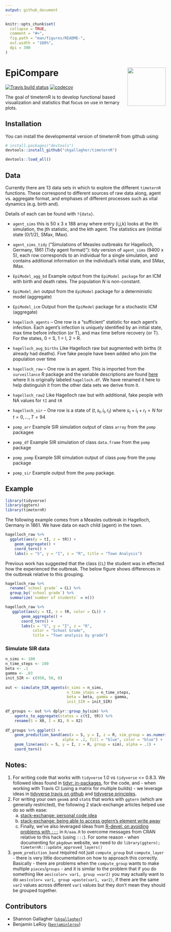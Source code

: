 ```yaml
---
output: github_document
---
```


<!-- README.md is generated from README.Rmd. Please edit that file -->

```r
knitr::opts_chunk$set(
  collapse = TRUE,
  comment = "#>",
  fig.path = "man/figures/README-",
  out.width = "100%",
  dpi = 300
)
```

# EpiCompare <img src="man/figures/logo.png" align="right" alt="" width="120" />

<!-- badges: start -->
[![Travis build status](https://travis-ci.org/skgallagher/EpiCompare.svg?branch=master)](https://travis-ci.org/skgallagher/EpiCompare)
[![codecov](https://codecov.io/gh/skgallagher/EpiCompare/branch/master/graph/badge.svg)](https://codecov.io/gh/skgallagher/EpiCompare)
<!-- badges: end -->

The goal of timeternR is to develop functional based visualization and statistics that focus on use in ternary plots.

## Installation

You can install the developmental version of timeternR from github using:

``` r
# install.packages("devtools")
devtools::install_github("skgallagher/timeternR")
```

```r
devtools::load_all()
```
## Data

   Currently there are 13 data sets in which to explore the different `timeternR` functions.  These correspond to different sources of raw data along, agent vs. aggregate format, and emphases of different processes such as vital dynamics (e.g. birth and).
   
   Details of each can be found with `?{data}`.
   
  - `agent_sims` this is 50 x 3 x 188 array where entry (i,j,k) looks at the ith simulation, the jth statistic, and the kth agent.  The statistics are (inititial state (0/1/2), SMax, IMax). 
  
  - `agent_sims_tidy` ("Simulations of Measles outbreaks for Hagelloch, Germany, 1861 (Tidy agent format)"): tidy version of `agent_sims` (9400 x 5), each row corresponds to an individual for a single simulation, and contains additional information on the individual's initial state, and SMax, IMax.
  
  
  - `EpiModel_agg_bd` Example output from the `EpiModel package` for an ICM with birth and death rates.  The population $N$ is non-constant.
  
  - `EpiModel_det` output from the `EpiModel` package for a deterministic model (aggregate)
  
  - `EpiModel_icm` Output from the `EpiModel` package for a stochastic ICM (aggregate)
     

  - `hagelloch_agents` -- One row is a "sufficient" statistic for each agent's infection.  Each agent's infection is uniquely identified by an initial state, max time before infection (or T), and max time before recovery (or T).  For the states, 0 = S, 1 = I, 2 = R.
   
  - `hagelloch_aug_births` Like Hagelloch raw but augmented with births (it already had deaths).  Five fake people have been added who join the population over time
   
      

  - `hagelloch_raw` -- One row is an agent.  This is imported from the `surveillance` R package and the variable descriptions are found [here](https://rdrr.io/rforge/surveillance/man/hagelloch.html) where it is originally labeled `hagelloch.df`.  We have renamed it here to help distinguish it from the other data sets we derive from it.
   
  - `hagelloch_raw2` Like Hagelloch raw but with additional, fake people with NA values for `tI` and `tR`
   
   
  - `hagelloch_sir`  -- One row is a state of $(t, s_t, i_t, r_t)$ where $s_t + i_t + r_t = N$ for $t = 0, \dots, T=94$
   
  - `pomp_arr` Example SIR simulation output of class `array` from the `pomp` packagee
  
  - `pomp_df` Example SIR simulation of class `data.frame` from the `pomp` package

  - `pomp_pomp` Example SIR simulation output of class `pomp` from the `pomp` package
  
  - `pomp_sir` Example output from the `pomp` package.

## Example

```r
library(tidyverse)
library(ggtern)
library(timeternR)
```
The following example comes from a Measles outbreak in Hagelloch, Germany in 1861. We have data on each child (agent) in the town.
```r
hagelloch_raw %>%
  ggplot(aes(y = tI, z = tR)) +
    geom_aggregate() + 
    coord_tern() +
    labs(x = "S", y = "I", z = "R", title = "Town Analysis")
```

Previous work has suggested that the class (`CL`) the student was in effected how the experienced the outbreak. The below figure shows differences in the outbreak relative to this grouping.
```r
hagelloch_raw %>% 
  rename(`school grade` = CL) %>%
  group_by(`school grade`) %>%
  summarize(`number of students` = n())

hagelloch_raw %>%
   ggplot(aes(y = tI, z = tR, color = CL)) +
       geom_aggregate() + 
       coord_tern() +
       labs(x = "S", y = "I", z = "R",
            color = "School Grade",
            title = "Town analysis by grade") 
```


### Simulate SIR data


```r
n_sims <- 100
n_time_steps <- 100
beta <- .1
gamma <- .03
init_SIR <- c(950, 50, 0)
    
out <- simulate_SIR_agents(n_sims = n_sims,
                           n_time_steps = n_time_steps,
                           beta = beta, gamma = gamma,
                           init_SIR = init_SIR)
                                 
df_groups <- out %>% dplyr::group_by(sim) %>%
    agents_to_aggregate(states = c(tI, tR)) %>%
    rename(S = X0, I = X1, R = X2)
  
df_groups %>% ggplot() +
    geom_prediction_band(aes(x = S, y = I, z = R, sim_group = as.numeric(sim)),
                         alpha = .2, fill = "blue", color = "blue") +
    geom_line(aes(x = S, y = I, z = R, group = sim), alpha = .1) +
    coord_tern()
```


## Notes:
1. For writing code that works with `tidyverse` 1.0 vs `tidyverse` <= 0.8.3. We followed ideas found in [tidyr: in-packages](https://tidyr.tidyverse.org/articles/in-packages.html), for the code, and - when working with Travis CI (using a matrix for multiple builds) - we leverage ideas in [tidyverse travis on github](https://github.com/tidyverse/design/issues/95) and [tidyverse principles](https://principles.tidyverse.org/changes-multivers.html).
2. For writing your own `geom`s and `stat`s that works with `ggtern` (which are generally restricted), the following 2 stack-exchange articles helped use do so with ease:
    a. [stack-exchange: personal code idea](https://stackoverflow.com/questions/57175114/ternary-plot-scaling-opacity-across-groups)
    b. [stack-exchange: being able to access ggtern's element write away](https://stackoverflow.com/questions/31589479/how-to-fix-no-item-called-packagepkg-on-the-search-list-without-using-libra#comment51172891_31589479)
    c. Finally, we've also leveraged ideas from [R-devel: on avoiding problems with `:::`](https://stat.ethz.ch/pipermail/r-devel/2013-August/067210.html) in `R/aaa.R` to overcome messages from CRAN relative to this hack (using `:::`). For some reason - when documenting for `pkgdown` website, we need to do `library(ggtern); timeternR:::update_approved_layers()`
3. `geom_prediction_band` required not just `compute_group` but `compute_layer` - there is very little documentation on how to approach this correctly. Basically - there are problems when the `compute_group` wants to make multiple `pieces`/`groups` - and it is similar to the problem that if you do something like `aes(color= var1, group =var2)` you may actually want to do `aes(color= var1, group =paste(var1, var2)`, if there are the same `var2` values across different `var1` values but they don't mean they should be grouped together.

## Contributors

- Shannon Gallagher ([`skgallagher`](https://github.com/skgallagher))
- Benjamin LeRoy ([`benjaminleroy`](https://github.com/benjaminleroy))
